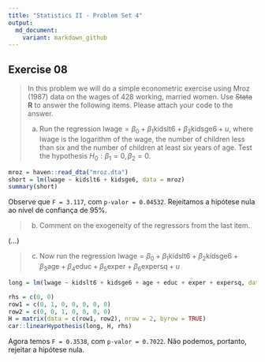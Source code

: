 ```yaml
---
title: "Statistics II - Problem Set 4"
output:
  md_document:
    variant: markdown_github
---
```


## Exercise 08

> In this problem we will do a simple econometric exercise using Mroz (1987) data on the wages of 428 working, married 
> women. Use ~~Stata~~ **R** to answer the following items. Please attach your code to the answer. 
> 
> (a) Run the regression $\text{lwage} = \beta_0 + \beta_1 \text{kidslt6} + \beta_2 \text{kidsge6} + u$, where $\text{lwage}$ is the logarithm of the wage, 
> \text{kidslt6} the number of children less than six and \text{kidsge6} the number of children at least six years of age. Test the hypothesis $H_0 : \beta_1 = 0, \beta_2 = 0$.


```r
mroz = haven::read_dta("mroz.dta")
short = lm(lwage ~ kidslt6 + kidsge6, data = mroz)
summary(short)
```

Observe que `F = 3.117`, com `p-valor = 0.04532`. Rejeitamos a hipótese nula ao nível de confiança de 95%.

> (b) Comment on the exogeneity of the regressors from the last item.

(...)

> (c) Now run the regression $\text{lwage} = \beta_0 + \beta_1 \text{kidslt6} + \beta_2 \text{kidsge6} + \beta_3 \text{age} + \beta_4 \text{educ} + \beta_5 \text{exper} + \beta_6 \text{expersq} + u$

```r
long = lm(lwage ~ kidslt6 + kidsge6 + age + educ + exper + expersq, data = mroz)

rhs = c(0, 0)
row1 = c(0, 1, 0, 0, 0, 0, 0)
row2 = c(0, 0, 1, 0, 0, 0, 0)
H = matrix(data = c(row1, row2), nrow = 2, byrow = TRUE)
car::linearHypothesis(long, H, rhs)
```

Agora temos `F = 0.3538`, com `p-valor = 0.7022`. Não podemos, portanto, rejeitar a hipótese nula.
